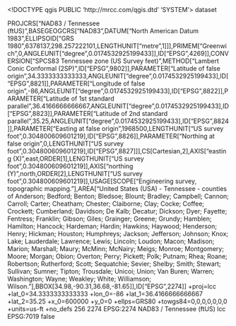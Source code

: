 <!DOCTYPE qgis PUBLIC 'http://mrcc.com/qgis.dtd' 'SYSTEM'>
<qgis version="3.32.2-Lima">
  <identifier></identifier>
  <parentidentifier></parentidentifier>
  <language></language>
  <type>dataset</type>
  <title></title>
  <abstract></abstract>
  <links/>
  <dates/>
  <fees></fees>
  <encoding></encoding>
  <crs>
    <spatialrefsys nativeFormat="Wkt">
      <wkt>PROJCRS["NAD83 / Tennessee (ftUS)",BASEGEOGCRS["NAD83",DATUM["North American Datum 1983",ELLIPSOID["GRS 1980",6378137,298.257222101,LENGTHUNIT["metre",1]]],PRIMEM["Greenwich",0,ANGLEUNIT["degree",0.0174532925199433]],ID["EPSG",4269]],CONVERSION["SPCS83 Tennessee zone (US Survey feet)",METHOD["Lambert Conic Conformal (2SP)",ID["EPSG",9802]],PARAMETER["Latitude of false origin",34.3333333333333,ANGLEUNIT["degree",0.0174532925199433],ID["EPSG",8821]],PARAMETER["Longitude of false origin",-86,ANGLEUNIT["degree",0.0174532925199433],ID["EPSG",8822]],PARAMETER["Latitude of 1st standard parallel",36.4166666666667,ANGLEUNIT["degree",0.0174532925199433],ID["EPSG",8823]],PARAMETER["Latitude of 2nd standard parallel",35.25,ANGLEUNIT["degree",0.0174532925199433],ID["EPSG",8824]],PARAMETER["Easting at false origin",1968500,LENGTHUNIT["US survey foot",0.304800609601219],ID["EPSG",8826]],PARAMETER["Northing at false origin",0,LENGTHUNIT["US survey foot",0.304800609601219],ID["EPSG",8827]]],CS[Cartesian,2],AXIS["easting (X)",east,ORDER[1],LENGTHUNIT["US survey foot",0.304800609601219]],AXIS["northing (Y)",north,ORDER[2],LENGTHUNIT["US survey foot",0.304800609601219]],USAGE[SCOPE["Engineering survey, topographic mapping."],AREA["United States (USA) - Tennessee - counties of Anderson; Bedford; Benton; Bledsoe; Blount; Bradley; Campbell; Cannon; Carroll; Carter; Cheatham; Chester; Claiborne; Clay; Cocke; Coffee; Crockett; Cumberland; Davidson; De Kalb; Decatur; Dickson; Dyer; Fayette; Fentress; Franklin; Gibson; Giles; Grainger; Greene; Grundy; Hamblen; Hamilton; Hancock; Hardeman; Hardin; Hawkins; Haywood; Henderson; Henry; Hickman; Houston; Humphreys; Jackson; Jefferson; Johnson; Knox; Lake; Lauderdale; Lawrence; Lewis; Lincoln; Loudon; Macon; Madison; Marion; Marshall; Maury; McMinn; McNairy; Meigs; Monroe; Montgomery; Moore; Morgan; Obion; Overton; Perry; Pickett; Polk; Putnam; Rhea; Roane; Robertson; Rutherford; Scott; Sequatchie; Sevier; Shelby; Smith; Stewart; Sullivan; Sumner; Tipton; Trousdale; Unicoi; Union; Van Buren; Warren; Washington; Wayne; Weakley; White; Williamson; Wilson."],BBOX[34.98,-90.31,36.68,-81.65]],ID["EPSG",2274]]</wkt>
      <proj4>+proj=lcc +lat_0=34.3333333333333 +lon_0=-86 +lat_1=36.4166666666667 +lat_2=35.25 +x_0=600000 +y_0=0 +ellps=GRS80 +towgs84=0,0,0,0,0,0,0 +units=us-ft +no_defs</proj4>
      <srsid>256</srsid>
      <srid>2274</srid>
      <authid>EPSG:2274</authid>
      <description>NAD83 / Tennessee (ftUS)</description>
      <projectionacronym>lcc</projectionacronym>
      <ellipsoidacronym>EPSG:7019</ellipsoidacronym>
      <geographicflag>false</geographicflag>
    </spatialrefsys>
  </crs>
  <extent/>
</qgis>
